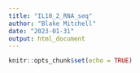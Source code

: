 ```yaml
---
title: "IL10_2_RNA_seq"
author: "Blake Mitchell"
date: "2023-01-31"
output: html_document
---
```


```r
knitr::opts_chunk$set(echo = TRUE)
```


